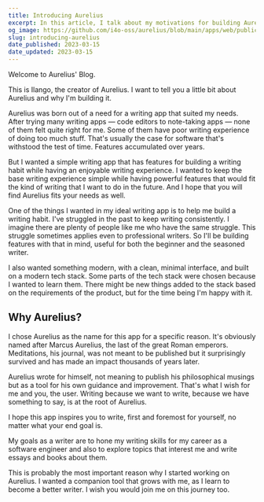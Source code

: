 ```yaml
---
title: Introducing Aurelius
excerpt: In this article, I talk about my motivations for building Aurelius and my goals as a writer.
og_image: https://github.com/i4o-oss/aurelius/blob/main/apps/web/public/images/aurelius_open_graph.png?raw=true
slug: introducing-aurelius
date_published: 2023-03-15
date_updated: 2023-03-15
---
```


Welcome to Aurelius' Blog.

This is Ilango, the creator of Aurelius. I want to tell you a little bit about Aurelius and why I'm building it.

Aurelius was born out of a need for a writing app that suited my needs. After trying many writing apps — code editors to note-taking apps — none of them felt quite right for me. Some of them have poor writing experience of doing too much stuff. That's usually the case for software that's withstood the test of time. Features accumulated over years.

But I wanted a simple writing app that has features for building a writing habit while having an enjoyable writing experience. I wanted to keep the base writing experience simple while having powerful features that would fit the kind of writing that I want to do in the future. And I hope that you will find Aurelius fits your needs as well.

One of the things I wanted in my ideal writing app is to help me build a writing habit. I've struggled in the past to keep writing consistently. I imagine there are plenty of people like me who have the same struggle. This struggle sometimes applies even to professional writers. So I'll be building features with that in mind, useful for both the beginner and the seasoned writer.

I also wanted something modern, with a clean, minimal interface, and built on a modern tech stack. Some parts of the tech stack were chosen because I wanted to learn them. There might be new things added to the stack based on the requirements of the product, but for the time being I'm happy with it.

## Why Aurelius?

I chose Aurelius as the name for this app for a specific reason. It's obviously named after Marcus Aurelius, the last of the great Roman emperors. Meditations, his journal, was not meant to be published but it surprisingly survived and has made an impact thousands of years later.

Aurelius wrote for himself, not meaning to publish his philosophical musings but as a tool for his own guidance and improvement. That's what I wish for me and you, the user. Writing because we want to write, because we have something to say, is at the root of Aurelius.

I hope this app inspires you to write, first and foremost for yourself, no matter what your end goal is.

My goals as a writer are to hone my writing skills for my career as a software engineer and also to explore topics that interest me and write essays and books about them.

This is probably the most important reason why I started working on Aurelius. I wanted a companion tool that grows with me, as I learn to become a better writer. I wish you would join me on this journey too.
